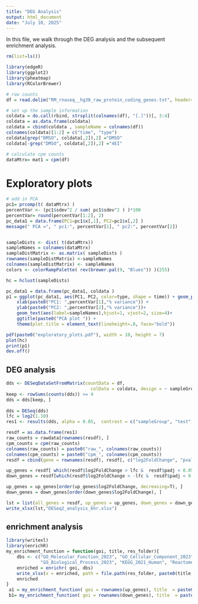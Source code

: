 ```yaml
---
title: "DEG Analysis"
output: html_document
date: "July 10, 2025"
---
```


In this file, we walk through the DEG analysis and the subsequent enrichment analysis. 

```r
rm(list=ls())

library(edgeR)
library(ggplot2)
library(pheatmap)
library(RColorBrewer)

# raw counts
df = read.delim("RM_rnaseq__hg38_raw_protein_coding_genes.txt", header=T, stringsAsFactors = FALSE, row.names=7)

# set up the sample information
coldata = do.call(rbind, strsplit(colnames(df), "[.]"))[, 3:4]
coldata = as.data.frame(coldata)
coldata = cbind(coldata , sampleName = colnames(df))
colnames(coldata)[1:2] = c("time", "type")
coldata[grep("DMSO", coldata[,2]),2] ="DMSO"
coldata[-grep("DMSO", coldata[,2]),2] ="4EI"

# calculate cpm counts 
dataMtrx= mat1 = cpm(df)

```

# Exploratory plots

```r
# add in PCA 
pc1= prcomp(t( dataMtrx) )
percentVar <- (pc1$sdev^2 / sum( pc1$sdev^2 ) )*100
percentVar= round(percentVar[1:2], 2)
pc_data1 = data.frame(PC1=pc1$x[,1], PC2=pc1$x[,2] )
message(" PCA =", " pc1:", percentVar[1], " pc2:", percentVar[2])


sampleDists <- dist( t(dataMtrx))
sampleNames = colnames(dataMtrx)
sampleDistMatrix <- as.matrix( sampleDists )
rownames(sampleDistMatrix) <-sampleNames
colnames(sampleDistMatrix) <- sampleNames
colors <- colorRampPalette( rev(brewer.pal(9, "Blues")) )(255)

hc = hclust(sampleDists)

pc_data1 = data.frame(pc_data1, coldata )
p1 = ggplot(pc_data1, aes(PC1, PC2, color=type, shape = time)) + geom_point(size=4) +
    xlab(paste0("PC1: ",percentVar[1],"% variance")) +
    ylab(paste0("PC2: ",percentVar[2],"% variance"))+
    geom_text(aes(label=sampleNames),hjust=1, vjust=2, size=4)+
    ggtitle(paste0("PCA plot ")) + 
    theme(plot.title = element_text(lineheight=.8, face="bold"))

pdf(paste0("exploratory_plots.pdf"), width = 10, height = 7)
plot(hc)
print(p1)
dev.off()

```

## DEG analysis 

```r
dds <- DESeqDataSetFromMatrix(countData = df, 
                                colData = coldata, design = ~ sampleGroup)
keep <- rowSums(counts(dds)) >= 4
dds = dds[keep, ]
  
dds = DESeq(dds)
lfc = log2(1.10)
res1 <- results(dds, alpha = 0.05,  contrast = c("sampleGroup", "test", "control"))

resdf = as.data.frame(res1)
raw_counts = rawdata[rownames(resdf), ]
cpm_counts = cpm(raw_counts)
colnames(raw_counts) = paste0("raw_", colnames(raw_counts))
colnames(cpm_counts) = paste0("cpm_", colnames(cpm_counts))
resdf = cbind(gene = rownames(resdf), resdf[, c("log2FoldChange", "pvalue", "padj")] , cpm_counts, raw_counts)

up_genes = resdf[ which(resdf$log2FoldChange > lfc &  resdf$padj < 0.05), ]
down_genes = resdf[which(resdf$log2FoldChange < -lfc &  resdf$padj < 0.05), ]  

up_genes = up_genes[order(up_genes$log2FoldChange, decreasing=T), ]
down_genes = down_genes[order(down_genes$log2FoldChange), ]

lst = list(all_genes = resdf, up_genes = up_genes, down_genes = down_genes)
write_xlsx(lst,"DESeq2_analysis_6hr.xlsx")
```

## enrichment analysis

```r
library(writexl)
library(enrichR)
my_enrichment_function = function(goi, title, res_folder){
    dbs <- c("GO_Molecular_Function_2023", "GO_Cellular_Component_2023", 
             "GO_Biological_Process_2023", "KEGG_2021_Human", "Reactome_2022")
    enriched = enrichr( goi, dbs)
    write_xlsx(x = enriched, path = file.path(res_folder, paste0(title, ".xlsx")) )
    enriched
}
 a1 = my_enrichment_function( goi = rownames(up_genes), title  = paste0("Enrichr_up_reg_genes_", fname), res_folder = getwd() )
 b1= my_enrichment_function( goi = rownames(down_genes), title  = paste0("Enrichr_down_reg_genes_", fname), res_folder = getwd() )
```
